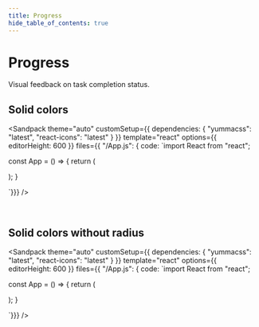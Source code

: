 ```yaml
---
title: Progress
hide_table_of_contents: true
---
```



# Progress

Visual feedback on task completion status.

## Solid colors

<Sandpack
theme="auto"
customSetup={{ dependencies: { "yummacss": "latest", "react-icons": "latest" } }}
template="react"
options={{ editorHeight: 600 }}
files={{ "/App.js": {
code: `import React from "react";

const App = () => {
   return (
      <div className="cnn fd-c h-1/1 ins">
        <div className="bg-l-gray-6 d-f h-2 my-1 ovf-h rad-2 w-full" role="progressbar">
          <div className="bg-gray d-f fd-c fs-xs jc-c ovf-h rad-2 t-white ta-c w-half"></div>
        </div>
        <div className="bg-l-gray-6 d-f h-2 my-1 ovf-h rad-2 w-full" role="progressbar">
          <div className="bg-teal d-f fd-c fs-xs jc-c ovf-h rad-2 t-white ta-c w-half"></div>
        </div>
        <div className="bg-l-gray-6 d-f h-2 my-1 ovf-h rad-2 w-full" role="progressbar">
          <div className="bg-blue d-f fd-c fs-xs jc-c ovf-h rad-2 t-white ta-c w-half"></div>
        </div>
        <div className="bg-l-gray-6 d-f h-2 my-1 ovf-h rad-2 w-full" role="progressbar">
          <div className="bg-yellow d-f fd-c fs-xs jc-c ovf-h rad-2 t-white ta-c w-half"></div>
        </div>
        <div className="bg-l-gray-6 d-f h-2 my-1 ovf-h rad-2 w-full" role="progressbar">
          <div className="bg-red d-f fd-c fs-xs jc-c ovf-h rad-2 t-white ta-c w-half"></div>
        </div>
      </div>
   );
}

`}}}
/>

<br />

## Solid colors without radius

<Sandpack
theme="auto"
customSetup={{ dependencies: { "yummacss": "latest", "react-icons": "latest" } }}
template="react"
options={{ editorHeight: 600 }}
files={{ "/App.js": {
code: `import React from "react";

const App = () => {
   return (
      <div className="cnn fd-c h-1/1 ins">
        <div className="bg-l-gray-6 d-f h-2 my-1 ovf-h w-full" role="progressbar">
          <div className="bg-gray d-f fd-c fs-xs jc-c ovf-h t-white ta-c w-half"></div>
        </div>
        <div className="bg-l-gray-6 d-f h-2 my-1 ovf-h w-full" role="progressbar">
          <div className="bg-teal d-f fd-c fs-xs jc-c ovf-h t-white ta-c w-half"></div>
        </div>
        <div className="bg-l-gray-6 d-f h-2 my-1 ovf-h w-full" role="progressbar">
          <div className="bg-blue d-f fd-c fs-xs jc-c ovf-h t-white ta-c w-half"></div>
        </div>
        <div className="bg-l-gray-6 d-f h-2 my-1 ovf-h w-full" role="progressbar">
          <div className="bg-yellow d-f fd-c fs-xs jc-c ovf-h t-white ta-c w-half"></div>
        </div>
        <div className="bg-l-gray-6 d-f h-2 my-1 ovf-h w-full" role="progressbar">
          <div className="bg-red d-f fd-c fs-xs jc-c ovf-h t-white ta-c w-half"></div>
        </div>
      </div>
   );
}

`}}}
/>